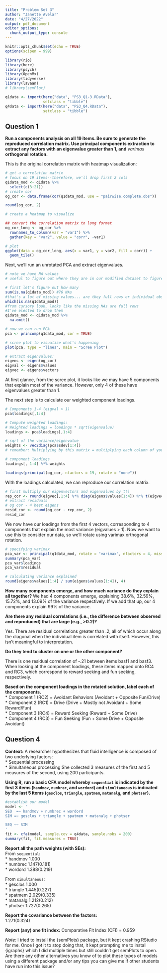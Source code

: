 ```yaml
---
title: "Problem Set 3"
author: "Janette Avelar"
date: "4/27/2022"
output: pdf_document
editor_options: 
  chunk_output_type: console
---
```


```r
knitr::opts_chunk$set(echo = TRUE)
options(scipen = 999)
```

```r
library(rio)
library(here)
library(psych)
library(OpenMx)
library(tidyverse)
library(lavaan)
# library(semPlot)

q1data <- import(here("data", "PS3_Q1-3.RData"),
                 setclass = "tibble")
q4data <- import(here("data", "PS3_Q4.RData"),
                 setclass = "tibble")
```

## Question 1

**Run a components analysis on all 19 items. Be sure to generate the reproduced correlation matrix. Use principal components extraction to extract any factors with an eigenvalue greater than 1, and** *varimax* **orthogonal rotation.**  

This is the original correlation matrix with heatmap visualization:

```r
# get a correlation matrix
# focus on 19 items--therefore, we'll drop first 2 cols
q1data_mod <- q1data %>% 
  select(c(3:21))
# create cor
og_cor <- data.frame(cor(q1data_mod, use = "pairwise.complete.obs"))

round(og_cor, 2)

# create a heatmap to visualize

## convert the correlation matrix to long format
og_cor_long <- og_cor %>%
  rownames_to_column(var = "var1") %>%
  gather(key = "var2", value = "corr", -var1)

# plot 
ggplot(data = og_cor_long, aes(x = var1, y = var2, fill = corr)) + 
  geom_tile()
```

Next, we'll run an unrotated PCA and extract eigenvalues.

```r
# note we have NA values
# useful to figure out where they are in our modified dataset to figure out what to do with them

# first let's figure out how many
sum(is.na(q1data_mod)) #76 NAs
#that's a lot of missing values... are they full rows or individual observations?
which(is.na(q1data_mod))
#from cursory look, looks like the missing NAs are full rows
#I've elected to drop them
q1data_mod <- q1data_mod %>% 
  na.omit()

# now we can run PCA
pca <- princomp(q1data_mod, cor = TRUE)

# scree plot to visualize what's happening
plot(pca, type = "lines", main = "Scree Plot")

# extract eigenvalues:
eigens <- eigen(og_cor)
eigval <- eigens$values
eigvec <- eigens$vectors
```

At first glance, from the scree plot, it looks like we may have 5 components that explain most of the variance. However, only 4 of these have eigenvalues greater than 1.

The next step is to calculate our weighted component loadings.

```r
# Components 1-4 (eigval > 1)
pca$loadings[,1:4]

# Compute weighted loadings: 
# Weighted loadings = loadings * sqrt(eigenvalue)
loadings <- pca$loadings[,1:4]

# sqrt of the variance/eigenvalue
weights <- vec2diag(pca$sdev[1:4]) 
# remember: Multiplying by this matrix = multiplying each column of your loadings by sdev.

# component loadings 
loadings[, 1:4] %*% weights

loadings(principal(og_cor, nfactors = 19, rotate = "none"))
```

With the loadings calculated, we can reproduce our correlation matrix.

```r
# first multiply our eigenvectors and eigenvalues by t()
rep_cor <- round(eigvec[,1:4] %*% diag(eigens$values[1:4]) %*% t(eigvec[,1:4]), 2)
# extract residuals
# og cor - 4 best eigens
resid_cor <- round(og_cor - rep_cor, 2)
resid_cor
```

We now have our loadings from the first 4 vectors, corresponding to 4 components that explain the most variance (eigvalues > 1). Now we want to use this to consider our data, so we'll rotate using varimax orthogonal rotation.

```r
# specifying varimax
pca_var <- principal(q1data_mod, rotate = "varimax", nfactors = 4, missing = TRUE)
summary(pca_var)
pca_var$loadings
pca_var$residual

# calculating variance explained
round(eigens$values[1:4] / sum(eigens$values[1:4]), 4)
```

**How many components emerge, and how much variance do they explain all together?**
We had 4 components emerge, explaining 38.6%, 32.59%, 15.72%, and 13.09% of the variance respectively. If we add that up, our 4 components explain 99% of the variance.

**Are there any residual correlations (i.e., the difference between observed and reproduced) that are large (e.g., >0.2)?**

Yes. There are residual correlations greater than .2, all of which occur along the diagonal when the individual item is correlated with itself. However, this isn't meaningful to interpretation.

**Do they tend to cluster on one or the other component?**

There is one residual correlation of -.21 between items basf1 and basf3. When looking at the component loadings, these items mapped onto RC4 and RC3, which correspond to reward seeking and fun seeking, respectively.

**Based on the component loadings in the rotated solution, label each of the components.**  
* Component 1 (RC2) = Avoidant Behaviors (Avoidant + Opposite Fun/Drive)
* Component 2 (RC1) = Drive (Drive + Mostly not Avoidant + Some Reward/Fun)  
* Component 3 (RC4) = Reward Seeking (Reward + Some Drive)  
* Component 4 (RC3) = Fun Seeking (Fun + Some Drive + Opposite Avoidant)  


## Question 4

**Context:** A researcher hypothesizes that fluid intelligence is composed of two underlying factors:  
* Sequential processing  
* Simultaneous processing
She collected 3 measures of the first and 5 measures of the second, using 200 participants.

**Using R, run a basic CFA model whereby `sequential` is indicated by the first 3 items (`handmov`, `numbrec`, and `wordord`) and `simultaneous` is indicated by the last 5 items (`gesclos`, `triangle`, `spatmem`, `matanalg`, and `photser`).**

```r
#establish our model
model <- '
SEQ  =~ handmov + numbrec + wordord
SIM =~ gesclos + triangle + spatmem + matanalg + photser

SEQ ~~ SIM
'
fit <- cfa(model, sample.cov = q4data, sample.nobs = 200)
summary(fit, fit.measures = TRUE)
```


**Report all the path weights (with SEs):**  
From `sequential`:  
* handmov 1.000  
* numbrec 1.147(0.181)  
* wordord 1.388(0.219)  

From `simultaneous`:  
* gesclos 1.000  
* triangle 1.445(0.227)  
* spatmem 2.029(0.335)  
* matanalg 1.212(0.212)  
* photser 1.727(0.265)

**Report the covariance between the factors:**  
1.271(0.324)

**Report (any) one fit index:**
Comparative Fit Index (CFI) = 0.959

*Note:* I tried to install the {semPlots} package, but it kept crashing RStudio for me. Once I got it to stop doing that, it kept prompting me to install {igraphs} which I did multiple times but still couldn't get semPlots to open. Are there any other alternatives you know of to plot these types of models using a different package and/or any tips you can give me if other students have run into this issue?
